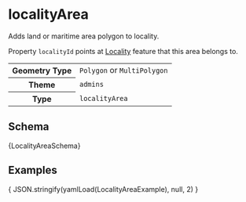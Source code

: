 
# localityArea

Adds land or maritime area polygon to locality.

Property <code>localityId</code> points at [Locality](locality) feature that this area belongs to.

<table>
  <tr>
    <th>Geometry Type</th>
    <td><code>Polygon</code> or <code>MultiPolygon</code></td>
  </tr>
  <tr>
    <th>Theme</th>
    <td><code>admins</code></td>
  </tr>
  <tr>
    <th>Type</th>
    <td><code>localityArea</code></td>
  </tr>
</table>

## Schema

<Tabs>
  <TabItem value="browsable" label="Browsable" default>
    <JSONSchemaViewer schema={ yamlLoad(LocalityAreaSchema) } resolverOptions={ generateResolverOptions({remote: true, yamlBasePath: '/admins'})}/>
  </TabItem>
  <TabItem value="yaml" label="YAML" default>
    <CodeBlock language="jsx">{LocalityAreaSchema}</CodeBlock>
  </TabItem>
</Tabs>

## Examples

<Tabs>
  <TabItem value="localityArea" label="LocalityArea" default>
    <CodeBlock language="json">{ JSON.stringify(yamlLoad(LocalityAreaExample), null, 2) }</CodeBlock>
  </TabItem>
</Tabs>

